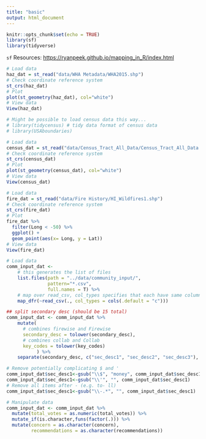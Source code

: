 ```yaml
---
title: "basic"
output: html_document
---
```


```r
knitr::opts_chunk$set(echo = TRUE)
library(sf)
library(tidyverse)
```

`sf` Resources:
<https://ryanpeek.github.io/mapping_in_R/index.html>

```r
# Load data
haz_dat = st_read("data/WHA Metadata/WHA2015.shp")
# Check coordinate reference system
st_crs(haz_dat)
# Plot
plot(st_geometry(haz_dat), col="white")
# View data
View(haz_dat)
```


```r
# Might be possible to load census data this way...
# library(tidycensus) # tidy data format of census data
# library(USAboundaries)

# Load data
census_dat = st_read("data/Census_Tract_All_Data/Census_Tract_All_Data.shp")
# Check coordinate reference system
st_crs(census_dat)
# Plot
plot(st_geometry(census_dat), col="white")
# View data
View(census_dat)
```

```r
# Load data
fire_dat = st_read("data/Fire History/HI_Wildfires1.shp")
# Check coordinate reference system
st_crs(fire_dat)
# Plot
fire_dat %>%
  filter(Long < -50) %>%
  ggplot() + 
  geom_point(aes(x= Long, y = Lat))
# View data
View(fire_dat)
```

```r
# Load data
comm_input_dat <-
    # this generates the list of files
    list.files(path = "../data/community_input/",
               pattern="*.csv", 
               full.names = T) %>% 
    # map over read_csv, col_types specifies that each have same column headers
    map_dfr(~read_csv(., col_types = cols(.default = "c"))) 
```

```r
## split secondary desc (should be 15 total)
comm_input_dat <- comm_input_dat %>%
    mutate(
      # combines firewise and Firewise
      secondary_desc = tolower(secondary_desc),
      # combines collab and Collab
      key_codes = tolower(key_codes)
           ) %>%
    separate(secondary_desc, c("sec_desc1", "sec_desc2", "sec_desc3"), ",")

# Remove potentially complicating $ and '
comm_input_dat$sec_desc1<-gsub("\\$", "money", comm_input_dat$sec_desc1)
comm_input_dat$sec_desc1<-gsub("\\'", "", comm_input_dat$sec_desc1)
# Remove all items after - (e.g. to- ll)
comm_input_dat$sec_desc1<-gsub("\\-.*", "", comm_input_dat$sec_desc1)

# Manipulate data
comm_input_dat <- comm_input_dat %>% 
  mutate(total_votes = as.numeric(total_votes)) %>%
  mutate_if(is.character,funs(factor(.))) %>%
  mutate(concern = as.character(concern),
         recommendations = as.character(recommendations))
```









